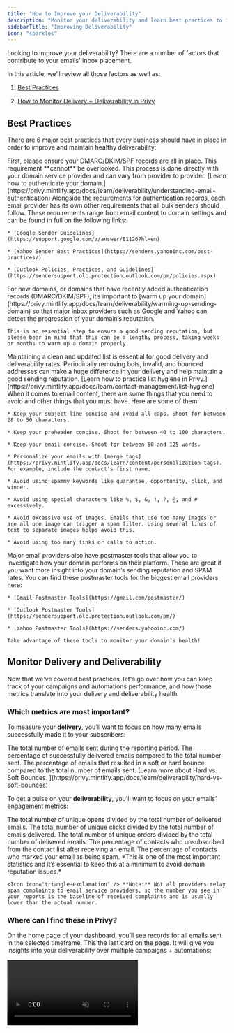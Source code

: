 ```yaml
---
title: "How to Improve your Deliverability"
description: "Monitor your deliverability and learn best practices to improve your inbox placement."
sidebarTitle: "Improving Deliverability"
icon: "sparkles"
---
```


Looking to improve your deliverability? There are a number of factors that contribute to your emails' inbox placement.&#x20;

In this article, we’ll review all those factors as well as:

1. <a href="#best-practices">Best Practices</a>

2. <a href="#monitor-delivery-and-deliverability">How to Monitor Delivery + Deliverability in Privy</a>

## Best Practices

There are 6 major best practices that every business should have in place in order to improve and maintain healthy deliverability:

<AccordionGroup>
  <Accordion title="Authenticate your domain." defaultOpen={false}>
    First, please ensure your DMARC/DKIM/SPF records are all in place. This requirement **cannot** be overlooked. This process is done directly with your domain service provider and can vary from provider to provider. [Learn how to authenticate your domain.](https://privy.mintlify.app/docs/learn/deliverability/understanding-email-authentication)
  </Accordion>

  <Accordion title="Meet email provider requirements." defaultOpen={false}>
    Alongside the requirements for authentication records, each email provider has its own other requirements that all bulk senders should follow. These requirements range from email content to domain settings and can be found in full on the following links:

    * [Google Sender Guidelines](https://support.google.com/a/answer/81126?hl=en)

    * [Yahoo Sender Best Practices](https://senders.yahooinc.com/best-practices/)

    * [Outlook Policies, Practices, and Guidelines](https://sendersupport.olc.protection.outlook.com/pm/policies.aspx)
  </Accordion>

  <Accordion title="Warm up your domain." defaultOpen={false}>
    For new domains, or domains that have recently added authentication records (DMARC/DKIM/SPF), it’s important to [warm up your domain](https://privy.mintlify.app/docs/learn/deliverability/warming-up-sending-domain) so that major inbox providers such as Google and Yahoo can detect the progression of your domain’s reputation.

    This is an essential step to ensure a good sending reputation, but please bear in mind that this can be a lengthy process, taking weeks or months to warm up a domain properly.
  </Accordion>

  <Accordion title="Practice list hygiene." defaultOpen={false}>
    Maintaining a clean and updated list is essential for good delivery and deliverability rates. Periodically removing bots, invalid, and bounced addresses can make a huge difference in your delivery and help maintain a good sending reputation. [Learn how to practice list hygiene in Privy.](https://privy.mintlify.app/docs/learn/contact-management/list-hygiene)
  </Accordion>

  <Accordion title="Be mindful of your email content." defaultOpen={false}>
    When it comes to email content, there are some things that you need to avoid and other things that you must have. Here are some of them:

    * Keep your subject line concise and avoid all caps. Shoot for between 28 to 50 characters.

    * Keep your preheader concise. Shoot for between 40 to 100 characters.

    * Keep your email concise. Shoot for between 50 and 125 words.

    * Personalize your emails with [merge tags](https://privy.mintlify.app/docs/learn/content/personalization-tags). For example, include the contact's first name.

    * Avoid using spammy keywords like guarantee, opportunity, click, and winner.

    * Avoid using special characters like %, $, &, !, ?, @, and # excessively.

    * Avoid excessive use of images. Emails that use too many images or are all one image can trigger a spam filter. Using several lines of text to separate images helps avoid this.

    * Avoid using too many links or calls to action.
  </Accordion>

  <Accordion title="Use postmaster tools." defaultOpen={false}>
    Major email providers also have postmaster tools that allow you to investigate how your domain performs on their platform. These are great if you want more insight into your domain’s sending reputation and SPAM rates. You can find these postmaster tools for the biggest email providers here:

    * [Gmail Postmaster Tools](https://gmail.com/postmaster/)

    * [Outlook Postmaster Tools](https://sendersupport.olc.protection.outlook.com/pm/)

    * [Yahoo Postmaster Tools](https://senders.yahooinc.com/)

    Take advantage of these tools to monitor your domain’s health!
  </Accordion>
</AccordionGroup>

## Monitor Delivery and Deliverability

Now that we've covered best practices, let's go over how you can keep track of your campaigns and automations performance, and how those metrics translate into your delivery and deliverability health.

### Which metrics are most important?

To measure your **delivery**, you'll want to focus on how many emails successfully made it to your subscribers:

<AccordionGroup>
  <Accordion title="Total Sent" defaultOpen={false}>
    The total number of emails sent during the reporting period.
  </Accordion>

  <Accordion title="Delivered" defaultOpen={false}>
    The percentage of successfully delivered emails compared to the total number sent.&#x20;
  </Accordion>

  <Accordion title="Bounced" defaultOpen={false}>
    The percentage of emails that resulted in a soft or hard bounce compared to the total number of emails sent. [Learn more about Hard vs. Soft Bounces. ](https://privy.mintlify.app/docs/learn/deliverability/hard-vs-soft-bounces)
  </Accordion>
</AccordionGroup>

To get a pulse on your **deliverability**, you'll want to focus on your emails' engagement metrics:

<AccordionGroup>
  <Accordion title="Open Rate" defaultOpen={false}>
    The total number of unique opens divided by the total number of delivered emails.&#x20;
  </Accordion>

  <Accordion title="Click Rate" defaultOpen={false}>
    The total number of unique clicks divided by the total number of emails delivered.
  </Accordion>

  <Accordion title="Order Rate" defaultOpen={false}>
    The total number of unique orders divided by the total number of delivered emails.&#x20;
  </Accordion>

  <Accordion title="Unsubscribed" defaultOpen={false}>
    The percentage of contacts who unsubscribed from the contact list after receiving an email.&#x20;
  </Accordion>

  <Accordion title="Spam Rate" defaultOpen={false}>
    The percentage of contacts who marked your email as being spam. *This is one of the most important statistics and it’s essential to keep this at a minimum to avoid domain reputation issues.*



    <Icon icon="triangle-exclamation" /> **Note:** Not all providers relay spam complaints to email service providers, so the number you see in your reports is the baseline of received complaints and is usually lower than the actual number.
  </Accordion>
</AccordionGroup>

### Where can I find these in Privy?

On the home page of your dashboard, you’ll see records for all emails sent in the selected timeframe. This the last card on the page. It will give you insights into your deliverability over multiple campaigns + automations:

<video autoPlay muted loop playsInline className="dashboard-deliverability-reporting" src="/images/deliverability/find-deliverability-card.mp4" />

To see specific details about individual Campaigns or Automations, you can access them by going to your Campaigns or Automations pages and clicking on a specific email.

<Tip>
  For more detailed information on how to find individual email reporting, check out these articles:

  * [Campaigns Reporting](https://privy.mintlify.app/docs/learn/email-campaigns/email-campaign-reporting#individual-campaign-reporting)

  * [Automations Reporting](https://privy.mintlify.app/docs/learn/automations/automations-reporting#individual-automations-reporting)
</Tip>

### Benchmarks

Now that you know where to look for your deliverability numbers, let’s go over the ranges that are considered ideal for each relevant metric:

* **Open rate:** a good open rate stands at between 17% and 28%, though this depends on your store’s industry.

* **Click-through rate (CTR):** A good CTR is between 2% and 5%, but it also depends on your store’s industry.

* **Spam complaints:** 0.1% and below is the ideal number for spam complaints. This would mean that only 1 contact marks your email as spam per 1000 delivered emails.

* **Bounces:** The ideal bounce rate is 2% or lower. Anything between 2% and 5% is worth investigating, and anything over 5% is considered critical and requires immediate action to improve.

* **Unsubscribes/opt-outs:** The ideal number of unsubscribes in a single email should be around 0.5% and below, meaning 5 customers unsubscribe per 1000 delivered emails.